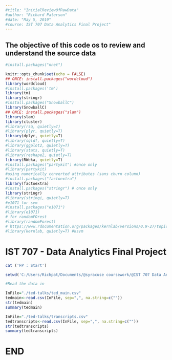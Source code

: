 ---
#title: "InitialReviewOfRawData"
#author: "Richard Paterson"
#date: "May 5, 2019"
#course: IST 707 Data Analytics Final Project"
---

## The objective of this code os to review and understand the source data


```{r setup, include=TRUE}

#install.packages("nnet")

knitr::opts_chunk$set(echo = FALSE)
## ONCE: install.packages("wordcloud")
library(wordcloud)
#install.packages('tm')
library(tm)
library(stringr)
#install.packages("SnowballC")
library(SnowballC)
## ONCE: install.packages("slam")
library(slam)
library(cluster)
#library(rsq, quietly=T)
#library(plyr, quietly=T)
library(dplyr, quietly=T)
#library(sqldf, quietly=T)
#library(ggplot2, quietly=T)
#library(stats, quietly=T)
#library(reshape2, quietly=T)
library(RWeka, quietly=T)
#install.packages("partykit") #once only
#library(partykit)
#using numerically converted attributes (sans churn column)
#install.packages("factoextra")
library(factoextra)
#install.packages("stringr") # once only
library(stringr)
#library(stringi, quietly=T)
#e1071 for svm
#install.packages("e1071")
#library(e1071)
# for randomFOrest
#library(randomForest)
# https://www.rdocumentation.org/packages/kernlab/versions/0.9-27/topics/ksvm
#library(kernlab, quietly=T) #ksvm
```

# IST 707 - Data Analytics Final Project


```{r readindata}

cat ('FP : Start')

setwd('C:/Users/Richpat/Documents/@syracuse coursework/@IST 707 Data Analytics (R)/finalproject')

#Read the data in

InFile="./ted-talks/ted_main.csv"
tedmain<-read.csv(InFile, sep=",", na.string=c(""))
str(tedmain)
summary(tedmain)

InFile="./ted-talks/transcripts.csv"
tedtranscripts<-read.csv(InFile, sep=",", na.string=c(""))
str(tedtranscripts)
summary(tedtranscripts)

```

# END
